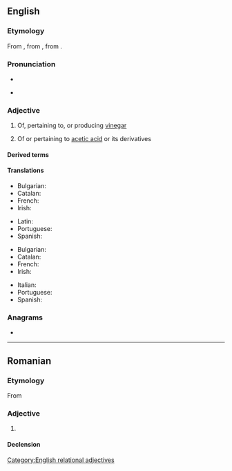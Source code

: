 ==English==

===Etymology===
From {{der|en|fr|acétique}}, from {{der|en|la|acētum||vinegar}}, from {{m|la|acēre||to be sour}}.
{{root|en|ine-pro|*h₂eḱ-}}

===Pronunciation===
* {{audio|en|LL-Q1860 (eng)-Vininn126-acetic.wav|Audio (US)}}
* {{hyphenation|en|a|ce|tic}}
*: {{rhymes|en|iːtɪk|s=3}}

===Adjective===
{{en-adj|-}}

# {{lb|en|organic chemistry}} Of, pertaining to, or producing [[vinegar]]
# {{lb|en|organic chemistry}} Of or pertaining to [[acetic acid]] or its derivatives

====Derived terms====
{{der2|en
|acetic alcohol
|acetic aldehyde
acetic anhydride
|glacial acetic acid
}}

====Translations====
{{trans-top|pertaining to vinegar}}
* Bulgarian: {{t|bg|оцетен}}
* Catalan: {{t|ca|acètic}}
* French: {{t+|fr|acétique}}
* Irish: {{t|ga|aicéiteach}}
{{trans-mid}}
* Latin: {{t|la|acēticus}}
* Portuguese: {{t|pt|acético}}
* Spanish: {{t+|es|acético}}
{{trans-bottom}}

{{trans-top|pertaining to acetic acid}}
* Bulgarian: {{t|bg|ацетилов}}
* Catalan: {{t|ca|acètic}}
* French: {{t+|fr|acétique}}
* Irish: {{t|ga|aicéiteach}}
{{trans-mid}}
* Italian: {{t+|it|acetico}}
* Portuguese: {{t|pt|acético}}
* Spanish: {{t+|es|acético}}
{{trans-bottom}}

===Anagrams===
* {{anagrams|en|a=acceit|accite}}
[[Category:English relational adjectives]]

----

==Romanian==

===Etymology===
From {{bor|ro|fr|acétique}}

===Adjective===
{{ro-adj}}

# {{l|en|acetic}}

====Declension====
{{ro-decl-adj}}